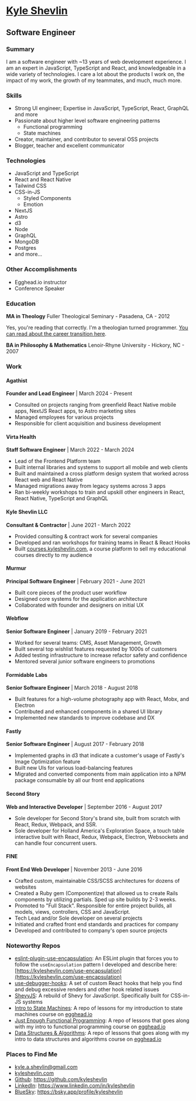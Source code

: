# [Kyle Shevlin](https://kyleshevlin.com)

## Software Engineer

### Summary

I am a software engineer with ~13 years of web development experience. I am an expert in JavaScript, TypeScript and React, and knowledgeable in a wide variety of technologies. I care a lot about the products I work on, the impact of my work, the growth of my teammates, and much, much more.

### Skills

- Strong UI engineer; Expertise in JavaScript, TypeScript, React, GraphQL and more
- Passionate about higher level software engineering patterns
  - Functional programming
  - State machines
- Creator, maintainer, and contributor to several OSS projects
- Blogger, teacher and excellent communicator

### Technologies

- JavaScript and TypeScript
- React and React Native
- Tailwind CSS
- CSS-in-JS
  - Styled Components
  - Emotion
- NextJS
- Astro
- d3
- Node
- GraphQL
- MongoDB
- Postgres
- and more...

### Other Accomplishments

- Egghead.io instructor
- Conference Speaker

### Education

**MA in Theology**
Fuller Theological Seminary - Pasadena, CA - 2012

Yes, you're reading that correctly. I'm a theologian turned programmer. [You can read about the career transition here](https://kyleshevlin.com/from-pastor-to-programmer).

**BA in Philosophy & Mathematics**
Lenoir-Rhyne University - Hickory, NC - 2007

### Work

#### Agathist

**Founder and Lead Engineer** | March 2024 - Present

- Consulted on projects ranging from greenfield React Native mobile apps, NextJS React apps, to Astro marketing sites
- Managed employees for various projects
- Responsible for client acquisition and business development

#### Virta Health

**Staff Software Engineer** | March 2022 - March 2024

- Lead of the Frontend Platform team
- Built internal libraries and systems to support all mobile and web clients
- Built and maintained a cross platform design system that worked across React web and React Native
- Managed migrations away from legacy systems across 3 apps
- Ran bi-weekly workshops to train and upskill other engineers in React, React Native, TypeScript and GraphQL

#### Kyle Shevlin LLC

**Consultant & Contractor** | June 2021 - March 2022

- Provided consulting & contract work for several companies
- Developed and ran workshops for training teams in React & React Hooks
- Built [courses.kyleshevlin.com](https://courses.kyleshevlin.com), a course platform to sell my educational courses directly to my audience

#### Murmur

**Principal Software Engineer** | February 2021 - June 2021

- Built core pieces of the product user workflow
- Designed core systems for the application architecture
- Collaborated with founder and designers on initial UX

#### Webflow

**Senior Software Engineer** | January 2019 - February 2021

- Worked for several teams: CMS, Asset Management, Growth
- Built several top wishlist features requested by 1000s of customers
- Added testing infrastructure to increase refactor safety and confidence
- Mentored several junior software engineers to promotions

#### Formidable Labs

**Senior Software Engineer** | March 2018 - August 2018

- Built features for a high-volume photography app with React, Mobx, and Electron
- Contributed and enhanced components in a shared UI library
- Implemented new standards to improve codebase and DX

#### Fastly

**Senior Software Engineer** | August 2017 - February 2018

- Implemented graphs in d3 that indicate a customer's usage of Fastly's Image Optimization feature
- Built new UIs for various load-balancing features
- Migrated and converted components from main application into a NPM package consumable by all our front end applications

#### Second Story

**Web and Interactive Developer** | September 2016 - August 2017

- Sole developer for Second Story's brand site, built from scratch with React, Redux, Webpack, and SSR.
- Sole developer for Holland America's Exploration Space, a touch table interactive built with React, Redux, Webpack, Electron, Websockets and can handle four concurrent users.

#### FINE

**Front End Web Developer** | November 2013 - June 2016

- Crafted custom, maintainable CSS/SCSS architectures for dozens of websites
- Created a Ruby gem (Componentize) that allowed us to create Rails components by utilizing partials. Sped up site builds by 2-3 weeks.
- Promoted to "Full Stack". Responsible for entire project builds, all models, views, controllers, CSS and JavaScript.
- Tech Lead and/or Sole developer on several projects
- Initiated and crafted front end standards and practices for company
- Developed and contributed to company's open source projects

### Noteworthy Repos

- [eslint-plugin-use-encapsulation](https://github.com/kyleshevlin/eslint-plugin-use-encapsulation): An ESLint plugin that forces you to follow the `useEncapsulation` pattern I developed and describe here: [https://kyleshevlin.com/use-encapsulation](https://kyleshevlin.com/use-encapsulation)
- [use-debugger-hooks](https://github.com/kyleshevlin/use-debugger-hooks): A set of custom React hooks that help you find and debug excessive renders and other hook related issues
- [ShevyJS](https://github.com/kyleshevlin/shevyjs): A rebuild of Shevy for JavaScript. Specifically built for CSS-in-JS systems
- [Intro to State Machines](https://github.com/kyleshevlin/intro-to-state-machines-and-xstate-course): A repo of lessons for my introduction to state machines course on [egghead.io](https://kyleshevl.in/xstate)
- [Just Enough Functional Programming](https://github.com/kyleshevlin/just-enough-fp-lessons): A repo of lessons that goes along with my intro to functional programming course on [egghead.io](https://kyleshevl.in/fp)
- [Data Structures & Algorithms](https://github.com/kyleshevlin/intro-to-data-structures-and-algorithms): A repo of lessons that goes along with my intro to data structures and algorithms course on [egghead.io](https://kyleshevl.in/dsa)

### Places to Find Me

- [kyle.a.shevlin@gmail.com](mailto:kyle.a.shevlin@gmail.com)
- [kyleshevlin.com](https://kyleshevlin.com)
- [Github](https://github.com/kyleshevlin): https://github.com/kyleshevlin
- [LinkedIn](https://www.linkedin.com/in/kyleshevlin): https://www.linkedin.com/in/kyleshevlin
- [BlueSky](https://bsky.app/profile/kyleshevlin): https://bsky.app/profile/kyleshevlin
